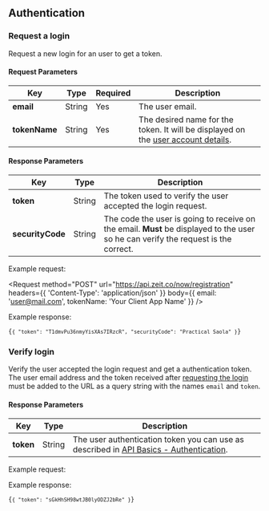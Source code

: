 
## Authentication

### Request a login

<Endpoint method="POST" url="/now/registration" />

Request a new login for an user to get a token.

#### Request Parameters

<!-- prettier-ignore -->
| Key | <HelpLink href="#api-basics/types" hasIcon>Type</HelpLink> | Required | Description |
| -- | -- | -- | -- |
| **email** | <HelpLink href="#api-basics/types">String</HelpLink> | Yes | The user email. |
| **tokenName** | <HelpLink href="#api-basics/types">String</HelpLink> | Yes | The desired name for the token. It will be displayed on the [user account details](https://zeit.co/account/tokens). |

#### Response Parameters

<!-- prettier-ignore -->
| Key | <HelpLink href="#api-basics/types" hasIcon>Type</HelpLink> | Description |
| -- | -- | -- |
| **token** | <HelpLink href="#api-basics/types">String</HelpLink> | The token used to verify the user accepted the login request. |
| **securityCode** | <HelpLink href="#api-basics/types">String</HelpLink> | The code the user is going to receive on the email. **Must** be displayed to the user so he can verify the request is the correct. |

<Example>
  <span>Example request:</span>

<Request
  method="POST"
  url="https://api.zeit.co/now/registration"
  headers={{
    'Content-Type': 'application/json'
  }}
  body={{
    email: 'user@mail.com',
    tokenName: 'Your Client App Name'
  }}
/>

Example response:

<Code lang="json">{`{
  "token": "T1dmvPu36nmyYisXAs7IRzcR",
  "securityCode": "Practical Saola"
}`}</Code>
</Example>

### Verify login

<Endpoint method="GET" url="/now/registration/verify?email&token" />

Verify the user accepted the login request and get a authentication token. The user email address and the token received after [requesting the login](#endpoints/authentication/request-a-login) must be added to the URL as a query string with the names `email` and `token`.

#### Response Parameters

<!-- prettier-ignore -->
| Key | <HelpLink href="#api-basics/types" hasIcon>Type</HelpLink> | Description |
| -- | -- | -- |
| **token** | <HelpLink href="#api-basics/types">String</HelpLink> | The user authentication token you can use as described in [API Basics - Authentication](#api-basics/authentication). |

<Example>
  <span>Example request:</span>

<Request url="https://api.zeit.co/now/registration/verify?email=user@mail.com&token=T1dmvPu36nmyYisXAs7IRzcR" />

Example response:

<Code lang="json">{`{
  "token": "sGkHhSH98wtJB0lyODZJ2bRe"
}`}</Code>
</Example>
